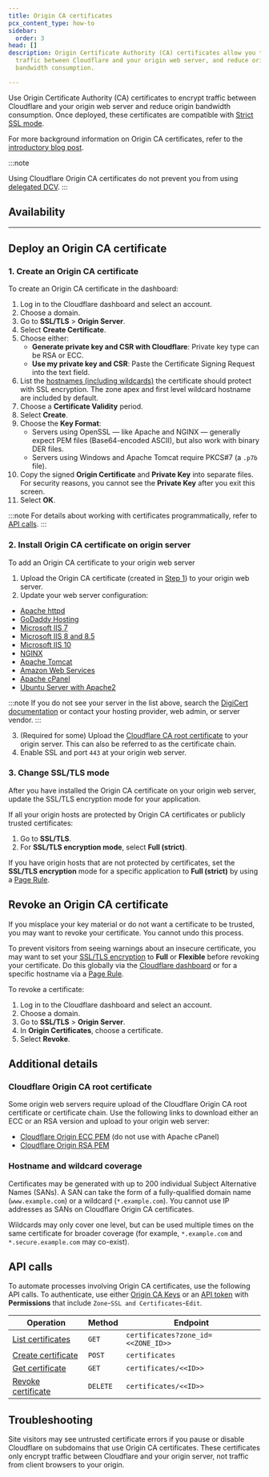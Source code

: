 ```yaml
---
title: Origin CA certificates
pcx_content_type: how-to
sidebar:
  order: 3
head: []
description: Origin Certificate Authority (CA) certificates allow you to encrypt
  traffic between Cloudflare and your origin web server, and reduce origin
  bandwidth consumption.

---
```



Use Origin Certificate Authority (CA) certificates to encrypt traffic between Cloudflare and your origin web server and reduce origin bandwidth consumption. Once deployed, these certificates are compatible with [Strict SSL mode](/ssl/origin-configuration/ssl-modes/full-strict/).

For more background information on Origin CA certificates, refer to the [introductory blog post](https://blog.cloudflare.com/cloudflare-ca-encryption-origin/).

:::note

Using Cloudflare Origin CA certificates do not prevent you from using [delegated DCV](/ssl/edge-certificates/changing-dcv-method/methods/delegated-dcv/).
:::

## Availability

<FeatureTable id="ssl.origin_certificates" />

***

## Deploy an Origin CA certificate

### 1. Create an Origin CA certificate

To create an Origin CA certificate in the dashboard:

1. Log in to the Cloudflare dashboard and select an account.
2. Choose a domain.
3. Go to **SSL/TLS** > **Origin Server**.
4. Select **Create Certificate**.
5. Choose either:
   * **Generate private key and CSR with Cloudflare**: Private key type can be RSA or ECC.
   * **Use my private key and CSR**: Paste the Certificate Signing Request into the text field.
6. List the [hostnames (including wildcards)](#hostname-and-wildcard-coverage) the certificate should protect with SSL encryption. The zone apex and first level wildcard hostname are included by default.
7. Choose a **Certificate Validity** period.
8. Select **Create**.
9. Choose the **Key Format**:
   * Servers using OpenSSL — like Apache and NGINX — generally expect PEM files (Base64-encoded ASCII), but also work with binary DER files.
   * Servers using Windows and Apache Tomcat require PKCS#7 (a `.p7b` file).
10. Copy the signed **Origin Certificate** and **Private Key** into separate files. For security reasons, you cannot see the **Private Key** after you exit this screen.
11. Select **OK**.

:::note
For details about working with certificates programmatically, refer to [API calls](#api-calls).
:::

### 2. Install Origin CA certificate on origin server

To add an Origin CA certificate to your origin web server

1. Upload the Origin CA certificate (created in [Step 1](#1-create-an-origin-ca-certificate)) to your origin web server.
2. Update your web server configuration:

* [Apache httpd](https://www.digicert.com/kb/csr-ssl-installation/apache-openssl.htm)
* [GoDaddy Hosting](https://www.digitalcandy.agency/website-tips/cloudflare-origin-ca-free-ssl-installation-on-godaddy/)
* [Microsoft IIS 7](https://www.digicert.com/csr-ssl-installation/iis-7.htm#ssl_certificate_install)
* [Microsoft IIS 8 and 8.5](https://www.digicert.com/csr-ssl-installation/iis-8-and-8.5.htm#ssl_certificate_install)
* [Microsoft IIS 10](https://www.digicert.com/kb/csr-creation-ssl-installation-iis-10.htm)
* [NGINX](https://www.digicert.com/kb/csr-ssl-installation/nginx-openssl.htm)
* [Apache Tomcat](https://www.digicert.com/csr-ssl-installation/tomcat-keytool.htm#ssl_certificate_install)
* [Amazon Web Services](https://www.digicert.com/ssl-certficate-installation-amazon-web-services.htm)
* [Apache cPanel](https://www.digicert.com/kb/ssl-certificate-installation-apache-cpanel.htm)
* [Ubuntu Server with Apache2](https://www.digicert.com/kb/csr-ssl-installation/ubuntu-server-with-apache2-openssl.htm#ssl_certificate_install)

:::note
If you do not see your server in the list above, search the [DigiCert documentation](https://www.digicert.com/search-results) or contact your hosting provider, web admin, or server vendor.
:::

3. (Required for some) Upload the [Cloudflare CA root certificate](#cloudflare-origin-ca-root-certificate) to your origin server. This can also be referred to as the certificate chain.
4. Enable SSL and port `443` at your origin web server.

### 3. Change SSL/TLS mode

After you have installed the Origin CA certificate on your origin web server, update the SSL/TLS encryption mode for your application.

If all your origin hosts are protected by Origin CA certificates or publicly trusted certificates:

1. Go to **SSL/TLS**.
2. For **SSL/TLS encryption mode**, select **Full (strict)**.

If you have origin hosts that are not protected by certificates, set the **SSL/TLS encryption** mode for a specific application to **Full (strict)** by using a [Page Rule](/rules/page-rules/).

## Revoke an Origin CA certificate

If you misplace your key material or do not want a certificate to be trusted, you may want to revoke your certificate. You cannot undo this process.

To prevent visitors from seeing warnings about an insecure certificate, you may want to set your [SSL/TLS encryption](/ssl/origin-configuration/ssl-modes/) to **Full** or **Flexible** before revoking your certificate. Do this globally via the [Cloudflare dashboard](https://dash.cloudflare.com/?to=/:account/:zone/ssl-tls) or for a specific hostname via a [Page Rule](/rules/page-rules/).

To revoke a certificate:

1. Log in to the Cloudflare dashboard and select an account.
2. Choose a domain.
3. Go to **SSL/TLS** > **Origin Server**.
4. In **Origin Certificates**, choose a certificate.
5. Select **Revoke**.

## Additional details

### Cloudflare Origin CA root certificate

Some origin web servers require upload of the Cloudflare Origin CA root certificate or certificate chain. Use the following links to download either an ECC or an RSA version and upload to your origin web server:

* [Cloudflare Origin ECC PEM](/ssl/static/origin_ca_ecc_root.pem) (do not use with Apache cPanel)
* [Cloudflare Origin RSA PEM](/ssl/static/origin_ca_rsa_root.pem)

### Hostname and wildcard coverage

Certificates may be generated with up to 200 individual Subject Alternative Names (SANs). A SAN can take the form of a fully-qualified domain name (`www.example.com`) or a wildcard (`*.example.com`). You cannot use IP addresses as SANs on Cloudflare Origin CA certificates.

Wildcards may only cover one level, but can be used multiple times on the same certificate for broader coverage (for example, `*.example.com` and `*.secure.example.com` may co-exist).

## API calls

To automate processes involving Origin CA certificates, use the following API calls. To authenticate, use either [Origin CA Keys](/fundamentals/api/get-started/ca-keys/) or an [API token](/fundamentals/api/get-started/create-token/) with **Permissions** that include `Zone`-`SSL and Certificates`-`Edit`.

| Operation                                                          | Method   | Endpoint                           |
| ------------------------------------------------------------------ | -------- | ---------------------------------- |
| [List certificates](/api/resources/origin_ca_certificates/methods/list/)   | `GET`    | `certificates?zone_id=<<ZONE_ID>>` |
| [Create certificate](/api/resources/origin_ca_certificates/methods/create/) | `POST`   | `certificates`                     |
| [Get certificate](/api/resources/origin_ca_certificates/methods/get/)       | `GET`    | `certificates/<<ID>>`              |
| [Revoke certificate](/api/resources/origin_ca_certificates/methods/delete/) | `DELETE` | `certificates/<<ID>>`              |

## Troubleshooting

Site visitors may see untrusted certificate errors if you pause or disable Cloudflare on subdomains that use Origin CA certificates. These certificates only encrypt traffic between Cloudflare and your origin server, not traffic from client browsers to your origin.
